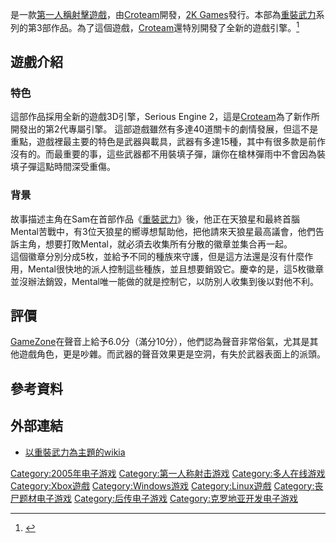 {{noteTA
|G1=Games
}}
{{Infobox VG
| title = 重裝武力II
| english= Serious Sam II
| image = 重裝武力2.jpg
| developer = [[Croteam|Croteam]]
| publisher = [[2K_Games|2K Games]]
| designer =
| engine = [[#Development|Serious Engine 2]]
| released = 2005年10月11日
| genre = [[第一人稱射擊|第一人稱射擊]]
| modes = [[單人遊戲|單人遊戲]]、[[多人遊戲|多人遊戲]]
| platforms = [[个人电脑|PC]]（[[Linux|Linux]]、[[Microsoft_Windows|Windows]]）、[[Xbox|Xbox]]
}}
{{Vgname|重裝武力II|en=Serious Sam II|cn=英雄萨姆II|tw=重裝武力II}}是一款[[第一人稱射擊遊戲|第一人稱射擊遊戲]]，由[[Croteam|Croteam]]開發，[[2K_Games|2K Games]]發行。本部為[[重裝武力|重裝武力]]系列的第3部作品。為了這個遊戲，[[Croteam|Croteam]]還特別開發了全新的遊戲引擎。<ref>{{Cite web |url=http://www.gamebase.com.tw/gfile/gamepage.php?game=89619 |title=正宗重裝武力2 :: PC :: G檔案 :: 遊戲基地 gamebase |access-date=2011-07-21 |archive-date=2016-03-04 |archive-url=https://web.archive.org/web/20160304141546/http://www.gamebase.com.tw/gfile/gamepage.php?game=89619 |dead-url=no }}</ref>

== 遊戲介紹 ==

=== 特色 ===

這部作品採用全新的遊戲3D引擎，Serious Engine 2，這是[[Croteam|Croteam]]為了新作所開發出的第2代專屬引擎。
這部遊戲雖然有多達40道關卡的劇情發展，但這不是重點，遊戲裡最主要的特色是武器與載具，武器有多達15種，其中有很多款是前作沒有的。而最重要的事，這些武器都不用裝填子彈，讓你在槍林彈雨中不會因為裝填子彈這點時間深受重傷。

=== 背景 ===

故事描述主角在Sam在首部作品《[[重裝武力|重裝武力]]》後，他正在天狼星和最終首腦Mental苦戰中，有3位天狼星的嚮導想幫助他，把他請來天狼星最高議會，他們告訴主角，想要打敗Mental，就必須去收集所有分散的徽章並集合再一起。<br>
這個徽章分別分成5枚，並給予不同的種族來守護，但是這方法還是沒有什麼作用，Mental很快地的派人控制這些種族，並且想要銷毀它。慶幸的是，這5枚徽章並沒辦法銷毀，Mental唯一能做的就是控制它，以防別人收集到後以對他不利。

== 評價 ==

{{VG Reviews
| 1UP = A<ref>{{Cite web
 |url         = http://www.1up.com/reviews/serious-sam-ii
 |title       = Don't ask, just shoot.
 |accessdate  = October 11, 2005
 |author      = 1UP Staff
 |authorlink  = <!-- http://www.1up.com/do/my1Up?publicUserId=5759680 -->
 |work        = [[1UP.com|1UP.com]]
 |deadurl     = yes
 |archiveurl  = https://web.archive.org/web/20110604004512/http://www.1up.com/reviews/serious-sam-ii
 |archivedate = 2011年6月4日
}}</ref>
| GR = 75.08%(PC)<ref>{{Cite web |url=http://www.gamerankings.com/pc/920135-serious-sam-ii/index.html |title=Serious Sam II for PC - GameRankings |access-date=2011-07-21 |archive-date=2019-12-09 |archive-url=https://web.archive.org/web/20191209015511/https://www.gamerankings.com/pc/920135-serious-sam-ii/index.html |dead-url=no }}</ref><br>74.23%(Xbox)<ref>{{Cite web |url=http://www.gamerankings.com/xbox/917996-serious-sam-ii/index.html |title=Serious Sam II for Xbox - GameRankings |access-date=2011-07-21 |archive-date=2019-12-09 |archive-url=https://web.archive.org/web/20191209012302/https://www.gamerankings.com/xbox/917996-serious-sam-ii/index.html |dead-url=no }}</ref>
| MC = 74(PC) <ref name="Metacritic">{{cite web
| url=http://www.metacritic.com/games/platforms/pc/serioussam2
| title=Serious Sam II (pc: 2005) Reviews
| publisher=[[Metacritic|Metacritic]]
| accessdate=2008-10-19
| archive-date=2010-01-27
| archive-url=https://web.archive.org/web/20100127183907/http://www.metacritic.com/games/platforms/pc/serioussam2
| dead-url=no
}}</ref><br>72(XBOX)<ref>{{Cite web |url=http://www.metacritic.com/game/xbox/serious-sam-ii |title=Serious Sam II for Xbox Reviews, Ratings, Credits, and More at Metacritic |access-date=2011-07-21 |archive-date=2020-11-26 |archive-url=https://web.archive.org/web/20201126142844/https://www.metacritic.com/game/xbox/serious-sam-ii |dead-url=no }}</ref>
| GamePro = 80% <ref name="GamePro Review">{{cite web
| url=http://www.gamepro.com/microsoft/xbox/games/reviews/49058.shtml
| title=Review: Serious Sam II for Xbox
| date=2005-10-12
| publisher=[[GamePro|GamePro]]
| accessdate=2006-12-29
| archive-date=2005-12-10
| archive-url=https://web.archive.org/web/20051210145425/http://www.gamepro.com/microsoft/xbox/games/reviews/49058.shtml
| dead-url=no
}}</ref>
| GSpy = {{Rating|3.5|5}}<ref>{{Cite web
| url= http://pc.gamespy.com/pc/serious-sam-2/658128p1.html
| title= GameSpy: Serious Sam II - Page 1
| accessdate= October 12, 2005
| author= Sal 'Sluggo' Accardo
| authorlink= 
| work= [[GameSpy|GameSpy]]
| archive-date= 2020-08-03
| archive-url= https://web.archive.org/web/20200803064543/http://pc.gamespy.com/pc/serious-sam-2/658128p1.html
| dead-url= no
}}</ref>
| PCGUS = 75%
| IGN = 82% <ref>{{Cite web
| url= http://pc.ign.com/articles/657/657662p1.html
| title= More action means more fun!
| accessdate= October 11, 2005
| author= Steve Butts
| authorlink= 
| work= [[IGN|IGN]]
| archive-date= 2005-10-13
| archive-url= https://web.archive.org/web/20051013124134/http://pc.ign.com/articles/657/657662p1.html
| dead-url= yes
}}</ref>
| rev1 = Game Chronicles
| rev1Score = 8.8 / 10<ref>{{Cite web
| url= http://www.gamechronicles.com/reviews/pc/serioussam2/serioussam2.htm
| title= Review Body
| accessdate= November 17, 2005
| author= Mark Smith
| authorlink= 
| work= 
| archive-date= 2016-03-04
| archive-url= https://web.archive.org/web/20160304202456/http://www.gamechronicles.com/reviews/pc/serioussam2/serioussam2.htm
| dead-url= no
}}</ref>
| rev2 = Worth Playing
| rev2Score = 8.5 / 10<ref>{{Cite web
| url= http://worthplaying.com/article/2005/12/2/reviews/29409/
| title= Worthplaying | PC Review - 'Serious Sam II'
| accessdate= Dec 2, 2005
| author= Keith Durocher
| authorlink= <!-- http://worthplaying.com/reviewer/keith/ -->
| work= Worth Playing
| archive-date= 2019-10-07
| archive-url= https://web.archive.org/web/20191007150943/https://worthplaying.com/article/2005/12/2/reviews/29409/
| dead-url= no
}}</ref>
| rev3 = AtomicGamer
| rev3Score = 84%<ref>{{Cite web
 |url         = http://www.atomicgamer.com/articles/73/serious-sam-2-review
 |title       = Serious Sam 2 Review - Free video game downloads, news, reviews, videos, patches, demos, screenshots and more at AtomicGamer
 |accessdate  = 2005-10-17
 |author      = Jeff Buckland
 |authorlink  = 
 |work        = AtomicGamer
 |deadurl     = yes
 |archiveurl  = https://web.archive.org/web/20110403043136/http://www.atomicgamer.com/articles/73/serious-sam-2-review
 |archivedate = 2011-04-03
}}</ref>
| rev4 =
| rev4Score =
| rev5 =
| rev5Score =
| rev6 =
| rev6Score =
| rev7 =
| rev7Score =
| rev8 =
| rev8Score =
}}
[[GameZone|GameZone]]在聲音上給予6.0分（滿分10分），他們認為聲音非常俗氣，尤其是其他遊戲角色，更是吵雜。而武器的聲音效果更是空洞，有失於武器表面上的派頭。

== 參考資料 ==
{{Reflist}}

== 外部連結 ==

* [http://seriously.wikia.com 以重裝武力為主題的wikia] {{Wayback|url=http://seriously.wikia.com/ |date=20190630231247 }}

{{重裝武力}}


{{DEFAULTSORT:Serious Sam II}}
[[Category:2005年电子游戏|Category:2005年电子游戏]]
[[Category:第一人称射击游戏|Category:第一人称射击游戏]]
[[Category:多人在线游戏|Category:多人在线游戏]]
[[Category:Xbox遊戲|Category:Xbox遊戲]]
[[Category:Windows游戏|Category:Windows游戏]]
[[Category:Linux遊戲|Category:Linux遊戲]]
[[Category:丧尸题材电子游戏|Category:丧尸题材电子游戏]]
[[Category:后传电子游戏|Category:后传电子游戏]]
[[Category:克罗地亚开发电子游戏|Category:克罗地亚开发电子游戏]]